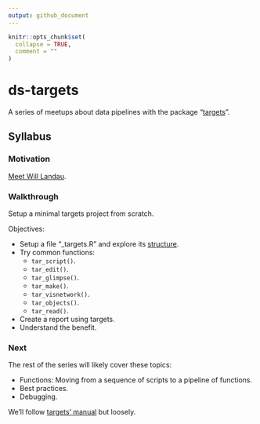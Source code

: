 ```yaml
---
output: github_document
---
```


<!-- README.md is generated from README.Rmd. Please edit that file -->

```r
knitr::opts_chunk$set(
  collapse = TRUE,
  comment = ""
)
```

# ds-targets

A series of meetups about data pipelines with the package
"[targets](https://docs.ropensci.org/targets/)".

## Syllabus

### Motivation

[Meet Will Landau](https://github.com/2DegreesInvesting/ds-incubator/issues/70).

### Walkthrough

Setup a minimal targets project from scratch.

Objectives:

* Setup a file "_targets.R" and explore its
[structure](https://books.ropensci.org/targets/walkthrough.html#file-structure).
* Try common functions:
  * `tar_script()`.
  * `tar_edit()`.
  * `tar_glimpse()`.
  * `tar_make()`.
  * `tar_visnetwork()`.
  * `tar_objects()`.
  * `tar_read()`.
* Create a report using targets.
* Understand the benefit.

### Next

The rest of the series will likely cover these topics:

* Functions: Moving from a sequence of scripts to a pipeline of functions.
* Best practices.
* Debugging.

We'll follow [targets' manual](https://books.ropensci.org/targets/) but loosely.

